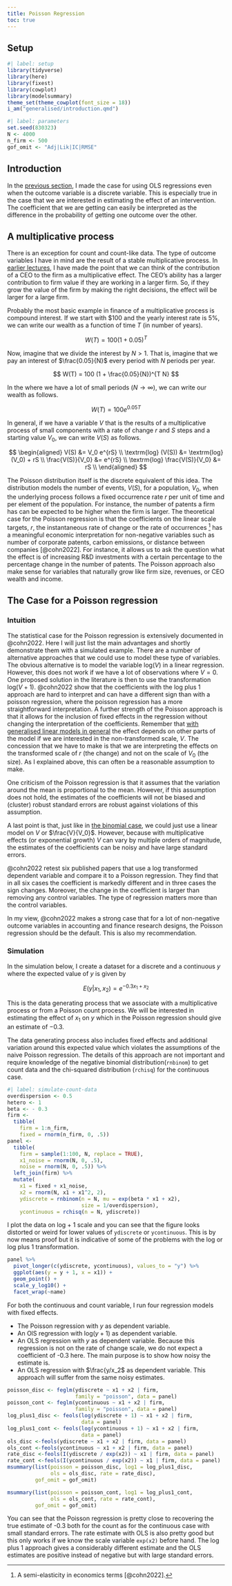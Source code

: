 ```yaml
---
title: Poisson Regression
toc: true
---
```


## Setup

```r
#| label: setup
library(tidyverse)
library(here)
library(fixest)
library(cowplot)
library(modelsummary)
theme_set(theme_cowplot(font_size = 18))
i_am("generalised/introduction.qmd")
```

```r
#| label: parameters
set.seed(830323)
N <- 4000
n_firm <- 500
gof_omit <- "Adj|Lik|IC|RMSE"
```

## Introduction

In the [previous section](interpretation.qmd), I made the case for using OLS regressions even when the outcome variable is a discrete variable. This is especially true in the case that we are interested in estimating the effect of an intervention. The coefficient that we are getting can easily be interpreted as the difference in the probability of getting one outcome over the other.

## A multiplicative process

There is an exception for count and count-like data. The type of outcome variables I have in mind are the result of a stable multiplicative process. In [earlier lectures](../slides/slides2.qmd), I have made the point that we can think of the contribution of a CEO to the firm as a multiplicative effect. The CEO's ability has a larger contribution to firm value if they are working in a larger firm. So, if they grow the value of the firm by making the right decisions, the effect will be larger for a large firm. 

Probably the most basic example in finance of a multiplicative process is compound interest. If we start with $100 and the yearly interest rate is 5\%, we can write our wealth as a function of time $T$ (in number of years).

$$
W(T) = 100 (1 + 0.05)^T
$$

Now, imagine that we divide the interest by $N > 1$. That is, imagine that we pay an interest of $\frac{0.05}{N}$ every period with $N$ periods per year.

$$
W(T) = 100 (1 + \frac{0.05}{N})^{T N}
$$

In the where we have a lot of small periods ($N \to \infty$), we can write our wealth as follows.

$$
W(T) = 100 e^{0.05 T}
$$

In general, if we have a variable $V$ that is the results of a multiplicative process of small components with a rate of change $r$ and $S$ steps and a starting value $V_0$, we can write $V(S)$ as follows.

$$
\begin{aligned}
V(S) &= V_0 e^{rS} \\
\textrm{log} (V(S)) &= \textrm{log} (V_0) + rS \\
\frac{V(S)}{V_0} &= e^{rS} \\
\textrm{log} \frac{V(S)}{V_0} &= rS \\
\end{aligned}
$$

The Poisson distribution itself is the discrete equivalent of this idea. The distribution models the number of events, $V(S)$, for a population, $V_0$, when the underlying process follows a fixed occurrence rate $r$ per unit of time and per element of the population. For instance, the number of patents a firm has can be expected to be higher when the firm is larger. The theoretical case for the Poisson regression is that the coefficients on the linear scale targets, $r$, the instantaneous rate of change or the rate of occurrences [^elasticity] has a meaningful economic interpretation for non-negative variables such as number of corporate patents, carbon emissions, or distance between companies [@cohn2022]. For instance, it allows us to ask the question what the effect is of increasing R&D investments with a certain percentage to the percentage change in the number of patents. The Poisson approach also make sense for variables that naturally grow like firm size, revenues, or CEO wealth and income.

[^elasticity]: A semi-elasticity in economics terms [@cohn2022].

## The Case for a Poisson regression

### Intuition

The statistical case for the Poisson regression is extensively documented in @cohn2022. Here I will just list the main advantages and shortly demonstrate them with a simulated example. There are a number of alternative approaches that we could use to model these type of variables. The obvious alternative is to model the variable $\textrm{log}(V)$ in a linear regression. However, this does not work if we have a lot of observations where $V = 0$. One proposed solution in the literature is then to use the transformation $\textrm{log}(V + 1)$. @cohn2022 show that the coefficients with the log plus 1 approach are hard to interpret and can have a different sign than with a poisson regression, where the poisson regression has a more straightforward interpretation. A further strength of the Poisson approach is that it allows for the inclusion of fixed effects in the regression without changing the interpretation of the coefficients. Remember that [with generalised linear models in general](../generalised/interpretation.qmd) the effect depends on other parts of the model if we are interested in the non-transformed scale, $V$. The concession that we have to make is that we are interpreting the effects on the transformed scale of $r$ (the change) and not on the scale of $V_0$ (the size). As I explained above, this can often be a reasonable assumption to make.

One criticism of the Poisson regression is that it assumes that the variation around the mean is proportional to the mean. However, if this assumption does not hold, the estimates of the coefficients will not be biased and (cluster) robust standard errors are robust against violations of this assumption.

A last point is that, just like in [the binomial case](../generalised/interpretation.qmd), we could just use a linear model on $V$ or $\frac{V}{V_0}$. However, because with multiplicative effects (or exponential growth) $V$ can vary by multiple orders of magnitude, the estimates of the coefficients can be noisy and have large standard errors.

@cohn2022 retest six published papers that use a log transformed dependent variable and compare it to a Poisson regression. They find that in all six cases the coefficient is markedly different and in three cases the sign changes. Moreover, the change in the coefficient is larger than removing any control variables. The type of regression matters more than the control variables.

:::{.callout-note}
In my view, @cohn2022 makes a strong case that for a lot of non-negative outcome variables in accounting and finance research designs, the Poisson regression should be the default. This is also my recommendation.
:::

### Simulation

In the simulation below, I create a dataset for a discrete and a continuous $y$ where the expected value of $y$ is given by

$$
E(y|x_1, x_2) = e^{-0.3 x_1 + x_2}
$$

This is the data generating process that we associate with a multiplicative process or from a Poisson count process. We will be interested in estimating the effect of $x_1$ on $y$ which in the Poisson regression should give an estimate of $-0.3$.

The data generating process also includes fixed effects and additional variation around this expected value which violates the assumptions of the naive Poisson regression. The details of this approach are not important and require knowledge of the negative binomial distribution(`rnbinom`) to get count data and the chi-squared distribution (`rchisq`) for the continuous case.

```r
#| label: simulate-count-data
overdispersion <- 0.5
hetero <- 1
beta <- - 0.3
firm <-
  tibble(
    firm = 1:n_firm,
    fixed = rnorm(n_firm, 0, .5))
panel <-
  tibble(
    firm = sample(1:100, N, replace = TRUE),
    x1_noise = rnorm(N, 0, .5),
    noise = rnorm(N, 0, .5)) %>%
  left_join(firm) %>%
  mutate(
    x1 = fixed + x1_noise,
    x2 = rnorm(N, x1 + x1^2, 2),
    ydiscrete = rnbinom(n = N, mu = exp(beta * x1 + x2),
                        size = 1/overdispersion),
    ycontinuous = rchisq(n = N, ydiscrete))
```

I plot the data on log + 1 scale and you can see that the figure looks distorted or weird for lower values of `ydiscrete` or `ycontinuous`. This is by now means proof but it is indicative of some of the problems with the log or log plus 1 transformation.

```r
panel %>%
  pivot_longer(c(ydiscrete, ycontinuous), values_to = "y") %>%
  ggplot(aes(y = y + 1, x = x1)) +
  geom_point() +
  scale_y_log10() +
  facet_wrap(~name)
```

For both the continuous and count variable, I run four regression models with fixed effects.

- The Poisson regression with $y$ as dependent variable.
- An OlS regression with $\textrm{log}(y + 1)$ as dependent variable.
- An OLS regression with $y$ as dependent variable. Because this regression is not on the rate of change scale, we do not expect a coefficient of -0.3 here. The main purpose is to show how noisy the estimate is.
- An OLS regression with $\frac{y/x_2$ as dependent variable. This approach will suffer from the same noisy estimates.

```r
poisson_disc <- feglm(ydiscrete ~ x1 + x2 | firm,
                      family = "poisson", data = panel)
poisson_cont <- feglm(ycontinuous ~ x1 + x2 | firm,
                      family = "poisson", data = panel)
log_plus1_disc <- feols(log(ydiscrete + 1) ~ x1 + x2 | firm,
                        data = panel)
log_plus1_cont <- feols(log(ycontinuous + 1) ~ x1 + x2 | firm,
                        data = panel)
ols_disc <-feols(ydiscrete ~ x1 + x2 | firm, data = panel)
ols_cont <-feols(ycontinuous ~ x1 + x2 | firm, data = panel)
rate_disc <-feols(I(ydiscrete / exp(x2)) ~ x1 | firm, data = panel)
rate_cont <-feols(I(ycontinuous / exp(x2)) ~ x1 | firm, data = panel)
msummary(list(poisson = poisson_disc, log1 = log_plus1_disc,
              ols = ols_disc, rate = rate_disc),
         gof_omit = gof_omit)

msummary(list(poisson = poisson_cont, log1 = log_plus1_cont,
              ols = ols_cont, rate = rate_cont),
         gof_omit = gof_omit)

```

You can see that the Poisson regression is pretty close to recovering the true estimate of -0.3 both for the count as for the continuous case with small standard errors. The rate estimate with OLS is also pretty good but this only works if we know the scale variable `exp(x2)` before hand. The log plus 1 approach gives a considerably different estimate and the OLS estimates are positive instead of negative but with large standard errors.
